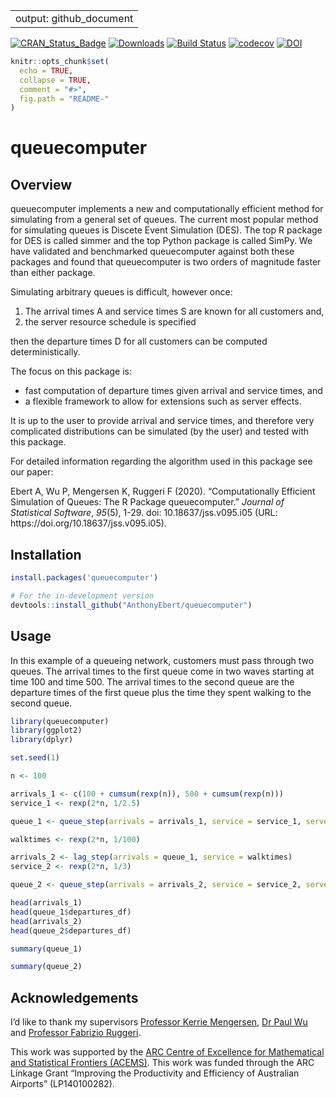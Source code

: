 
---
output: github_document
---

[![CRAN\_Status\_Badge](http://www.r-pkg.org/badges/version/queuecomputer)](https://CRAN.R-project.org/package=queuecomputer)
[![Downloads](http://cranlogs.r-pkg.org/badges/queuecomputer)](https://CRAN.R-project.org/package=queuecomputer)
[![Build Status](https://travis-ci.org/AnthonyEbert/queuecomputer.svg?branch=master)](https://travis-ci.org/AnthonyEbert/queuecomputer)
[![codecov](https://codecov.io/gh/AnthonyEbert/queuecomputer/branch/master/graph/badge.svg)](https://codecov.io/gh/AnthonyEbert/queuecomputer)
[![DOI](https://img.shields.io/badge/doi-10.18637/jss.v095.i05-informational.svg)](https://doi.org/10.18637/jss.v095.i05)

<!-- --- -->
<!-- output: html -->
<!-- bibliography: references.bib -->
<!-- --- -->

<!-- README.md is generated from README.Rmd. Please edit that file -->

```r
knitr::opts_chunk$set(
  echo = TRUE,
  collapse = TRUE,
  comment = "#>",
  fig.path = "README-"
)
```

# queuecomputer

## Overview

queuecomputer implements a new and computationally efficient method for simulating from a general set of queues. The current most popular method for simulating queues is Discete Event Simulation (DES). The top R package for DES is called simmer and the top Python package is called SimPy. We have validated and benchmarked queuecomputer against both these packages and found that queuecomputer is two orders of magnitude faster than either package. 

Simulating arbitrary queues is difficult, however once:

1. The arrival times A and service times S are known for all customers and,
2. the server resource schedule is specified

then the departure times D for all customers can be computed deterministically.  

The focus on this package is:

* fast computation of departure times given arrival and service times, and
* a flexible framework to allow for extensions such as server effects.

It is up to the user to provide arrival and service times, and therefore very complicated distributions can be simulated (by the user) and tested with this package. 

For detailed information regarding the algorithm used in this package see our paper:

Ebert A, Wu P, Mengersen K, Ruggeri F (2020). “Computationally
Efficient Simulation of Queues: The R Package queuecomputer.”
_Journal of Statistical Software_, *95*(5), 1-29. doi:
10.18637/jss.v095.i05 (URL: https://doi.org/10.18637/jss.v095.i05).

## Installation

```r
install.packages('queuecomputer')

# For the in-development version
devtools::install_github("AnthonyEbert/queuecomputer")
```

## Usage

In this example of a queueing network, customers must pass through two queues. The arrival times to the first queue come in two waves starting at time 100 and time 500. The arrival times to the second queue are the departure times of the first queue plus the time they spent walking to the second queue. 

```r
library(queuecomputer)
library(ggplot2)
library(dplyr)

set.seed(1)

n <- 100

arrivals_1 <- c(100 + cumsum(rexp(n)), 500 + cumsum(rexp(n)))
service_1 <- rexp(2*n, 1/2.5)

queue_1 <- queue_step(arrivals = arrivals_1, service = service_1, servers = 2)

walktimes <- rexp(2*n, 1/100)

arrivals_2 <- lag_step(arrivals = queue_1, service = walktimes)
service_2 <- rexp(2*n, 1/3)

queue_2 <- queue_step(arrivals = arrivals_2, service = service_2, servers = 1)

head(arrivals_1)
head(queue_1$departures_df)
head(arrivals_2)
head(queue_2$departures_df)

summary(queue_1)

summary(queue_2)
```

## Acknowledgements

I'd like to thank my supervisors [Professor Kerrie Mengersen](https://bragqut.wordpress.com/mengersen/), [Dr Paul Wu](https://bragqut.wordpress.com/people/research-staff/wu/) and [Professor Fabrizio Ruggeri](http://www.mi.imati.cnr.it/fabrizio/). 

This work was supported by the [ARC Centre of Excellence for Mathematical and Statistical Frontiers (ACEMS)](http://acems.org.au/). This work was funded through the ARC Linkage Grant “Improving the Productivity and Efficiency of Australian Airports” (LP140100282).


